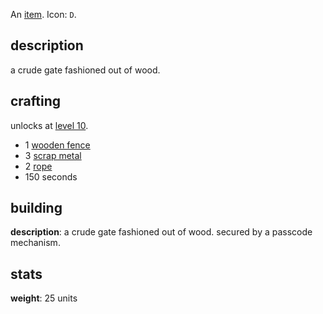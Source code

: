 {{FixTitle}}
An [[items|item]]. Icon: <code><nowiki>D</nowiki></code>.

== description ==

a crude gate fashioned out of wood.

== crafting ==

unlocks at [[level 10]].

* 1 [[wooden fence]]
* 3 [[scrap metal]]
* 2 [[rope]]
* 150 seconds

== building ==

'''description''': a crude gate fashioned out of wood. secured by a passcode mechanism.

== stats ==

'''weight''': 25 units